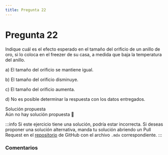 ```yaml
---
title: Pregunta 22
---
```



# Pregunta 22

<div className="exercise">
Indique cuál es el efecto esperado en el tamaño del orificio de un anillo de oro, si lo coloca en el freezer de su casa, a medida que baja la temperatura del anillo.

a) El tamaño del orificio se mantiene igual.

b) El tamaño del orificio disminuye.

c) El tamaño del orificio aumenta.

d) No es posible determinar la respuesta con los datos entregados.
</div>

<MDXDetails>
<summary>Solución propuesta</summary>

<div className="exercise">
Aún no hay solución propuesta 🥲
</div>

:::info
Si este ejercicio tiene una solución, podría estar incorrecta. Si deseas proponer una solución alternativa, manda tu solución abriendo
un Pull Request en el [repositorio](https://github.com/crow-rojas/apuntes-fundamentals/pulls) de GitHub con el archivo
`.mdx` correspondiente.
:::

</MDXDetails>

### Comentarios

<Disqus
  url="https://crow-rojas.github.io/apuntes-fundamentals/docs/science/thermodynamics/exercises/2019-1/p22"
  identifier="docs/science/thermodynamics/exercises/2019-1/p22"
  title="2019-1 Termodinámica - Pregunta 22"
/>
